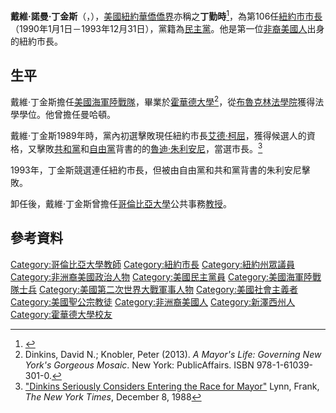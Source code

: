 {{Infobox officeholder
|name         = 戴維·丁金斯
|image        = David dinkins.jpg
|caption      = 2007年的丁金斯
|office       = 第106任[[紐約市市長|紐約市市長]]
|term_start   = 1990年1月1日
|term_end     = 1993年12月31日
|predecessor  = [[郭德華|郭德華]]
|successor    = [[魯迪·朱利安尼|魯迪·朱利安尼]]
|office1      = 第23任[[曼哈顿|曼哈顿]]{{Link-en|區長 (紐約市)|Borough President|區長}}
|term_start1  = 1986年1月1日
|term_end1    = 1989年12月31日
|predecessor1 = 安德鲁·斯坦
|successor1   = 露丝·梅辛格
|office2      = [[紐約州眾議院|紐約州眾議院]]議員<br>第78區
|term_start2  = 1966
|term_end2    = 1966
|predecessor2 = 新區
|successor2   = Edward A. Stevenson, Sr.
|birthname    = 大卫·诺曼·丁金斯
|birth_date   = {{birth date|1927|07|10}}
|birth_place  = [[紐澤西州|紐澤西州]][[翠登_(紐澤西州)|翠登]]
|death_date   = {{death date and age|2020|11|23|1927|7|10}}
|death_place  = [[紐約州|紐約州]][[紐約|紐約]]
|party        = [[民主黨_(美國)|民主黨]]
|spouse       = 乔伊斯·伯罗斯
|alma_mater   = [[布魯克林法學院|布魯克林法學院]]（[[法學士|BL]]）<br>[[霍華大學|霍華大學]]（[[理學士|BS]]）
|allegiance   = {{flag|United States|1912|20px}}
|branch       = {{flagcountry|United States Marine Corps|20px}}
|serviceyears = 1945–1946
|battles      = [[第二次世界大戰|第二次世界大戰]]
}}
'''戴維·諾曼·丁金斯'''（{{lang-en|'''David Norman Dinkins'''}}，{{bd|1927年|7月10日|2020年|11月23日|catIdx=Dinkins}}），[[美國|美國]][[紐約市|紐約]][[華僑|華僑僑界]]亦稱之'''丁勤時'''<ref>{{Cite web |title=首位非裔市長丁勤時辭世 享耆壽93歲

 |author=和釗宇|publisher=[[北美世界日報|北美世界日報]] |date=2020-11-25}}</ref>，為第106任[[紐約市市長|紐約市市長]]（1990年1月1日－1993年12月31日），黨籍為[[民主黨_(美國)|民主黨]]。他是第一位[[非裔美國人|非裔美國人]]出身的紐約市長。

== 生平 ==
戴維·丁金斯擔任[[美國海軍陸戰隊|美國海軍陸戰隊]]，畢業於[[霍華德大學|霍華德大學]]<ref name="publicaffairsbooks.com">Dinkins, David N.; Knobler, Peter (2013). ''A Mayor's Life: Governing New York's Gorgeous Mosaic''. New York: PublicAffairs. ISBN 978-1-61039-301-0.</ref>，從[[布魯克林法學院|布魯克林法學院]]獲得法學學位。他曾擔任曼哈頓{{Link-en|區長 (紐約市)|Borough President|區長}}。

戴維·丁金斯1989年時，黨內初選擊敗現任紐約市長[[艾德·柯屈|艾德·柯屈]]，獲得候選人的資格，又擊敗[[共和黨_(美國)|共和黨]]和[[自由黨_(美國)|自由黨]]背書的的[[魯迪·朱利安尼|魯迪·朱利安尼]]，當選市長。<ref>[http://www.nytimes.com/1988/12/08/nyregion/dinkins-seriously-considers-entering-the-race-for-mayor.html "Dinkins Seriously Considers Entering the Race for Mayor"] {{Wayback|url=http://www.nytimes.com/1988/12/08/nyregion/dinkins-seriously-considers-entering-the-race-for-mayor.html |date=20201124053220 }} Lynn, Frank, ''The New York Times'', December 8, 1988</ref>

1993年，丁金斯競選連任紐約市長，但被由自由黨和共和黨背書的朱利安尼擊敗。

卸任後，戴維·丁金斯曾擔任[[哥倫比亞大學|哥倫比亞大學]]公共事務[[教授|教授]]。

== 參考資料 ==
{{reflist}}

{{Authority control}}
{{DEFAULTSORT:Dinkins, David}}
[[Category:哥倫比亞大學教師|Category:哥倫比亞大學教師]]
[[Category:紐約市長|Category:紐約市長]]
[[Category:紐約州眾議員|Category:紐約州眾議員]]
[[Category:非洲裔美國政治人物|Category:非洲裔美國政治人物]]
[[Category:美國民主黨員|Category:美國民主黨員]]
[[Category:美國海軍陸戰隊士兵|Category:美國海軍陸戰隊士兵]]
[[Category:美國第二次世界大戰軍事人物|Category:美國第二次世界大戰軍事人物]]
[[Category:美國社會主義者|Category:美國社會主義者]]
[[Category:美國聖公宗教徒|Category:美國聖公宗教徒]]
[[Category:非洲裔美國人|Category:非洲裔美國人]]
[[Category:新澤西州人|Category:新澤西州人]]
[[Category:霍華德大學校友|Category:霍華德大學校友]]